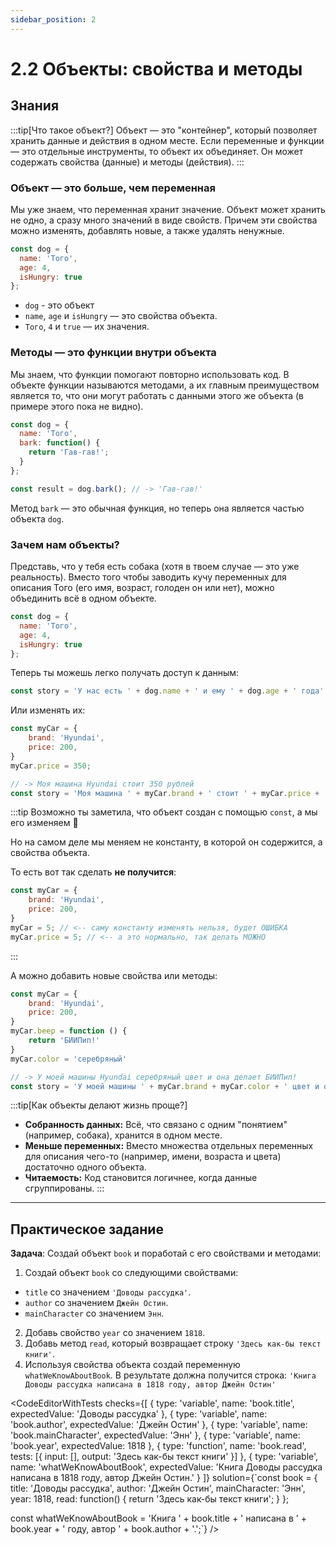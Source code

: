 ```yaml
---
sidebar_position: 2
---
```



# 2.2 Объекты: свойства и методы

## Знания

:::tip[Что такое объект?]
Объект — это "контейнер", который позволяет хранить данные и действия в одном месте. Если переменные и функции — это отдельные инструменты, то объект их объединяет. Он может содержать свойства (данные) и методы (действия).
:::

### **Объект — это больше, чем переменная**

Мы уже знаем, что переменная хранит значение. Объект может хранить не одно, а сразу много значений в виде свойств. Причем эти свойства можно изменять, добавлять новые, а также удалять ненужные.

```javascript
const dog = {
  name: 'Того',
  age: 4,
  isHungry: true
};
```

- `dog` - это объект
- `name`, `age` и `isHungry` — это свойства объекта.
- `Того`, `4` и `true` — их значения.

### **Методы — это функции внутри объекта**

Мы знаем, что функции помогают повторно использовать код. В объекте функции называются методами, а их главным преимуществом является то, что они могут работать с данными этого же объекта (в примере этого пока не видно).

```javascript
const dog = {
  name: 'Того',
  bark: function() {
    return 'Гав-гав!';
  }
};

const result = dog.bark(); // -> 'Гав-гав!'
```

Метод `bark` — это обычная функция, но теперь она является частью объекта `dog`.

### **Зачем нам объекты?**

Представь, что у тебя есть собака (хотя в твоем случае — это уже реальность). Вместо того чтобы заводить кучу переменных для описания Того (его имя, возраст, голоден он или нет), можно объединить всё в одном объекте.

```javascript
const dog = {
  name: 'Того',
  age: 4,
  isHungry: true
};
```

Теперь ты можешь легко получать доступ к данным:

```javascript
const story = 'У нас есть ' + dog.name + ' и ему ' + dog.age + ' года'; // -> У нас есть Того и ему 4 года
```

Или изменять их:

```javascript
const myCar = {
    brand: 'Hyundai',
    price: 200,
}
myCar.price = 350;

// -> Моя машина Hyundai стоит 350 рублей
const story = 'Моя машина ' + myCar.brand + ' стоит ' + myCar.price + ' рублей';
```

:::tip
Возможно ты заметила, что объект создан с помощью `const`, а мы его изменяем 🤯

Но на самом деле мы меняем не константу, в которой он содержится, а свойства объекта.

То есть вот так сделать __не получится__:
```javascript
const myCar = {
    brand: 'Hyundai',
    price: 200,
}
myCar = 5; // <-- саму константу изменять нельзя, будет ОШИБКА
myCar.price = 5; // <-- а это нормально, так делать МОЖНО
```
:::

А можно добавить новые свойства или методы:
```javascript
const myCar = {
    brand: 'Hyundai',
    price: 200,
}
myCar.beep = function () {
    return 'БИИПип!'
}
myCar.color = 'серебряный'

// -> У моей машины Hyundai серебряный цвет и она делает БИИПип!
const story = 'У моей машины ' + myCar.brand + myCar.color + ' цвет и она делает ' + myCar.beep();
```

:::tip[Как объекты делают жизнь проще?]
- **Собранность данных:** Всё, что связано с одним "понятием" (например, собака), хранится в одном месте.
- **Меньше переменных:** Вместо множества отдельных переменных для описания чего-то (например, имени, возраста и цвета) достаточно одного объекта.
- **Читаемость:** Код становится логичнее, когда данные сгруппированы.
:::

---

## Практическое задание

__Задача__: Создай объект `book` и поработай с его свойствами и методами:

1. Создай объект `book` со следующими свойствами:
- `title` со значением `'Доводы рассудка'`.
- `author` со значением `Джейн Остин`.
- `mainCharacter` со значением `Энн`.
2. Добавь свойство `year` со значением `1818`.
3. Добавь метод `read`, который возвращает строку `'Здесь как-бы текст книги'`.
4. Используя свойства объекта создай переменную `whatWeKnowAboutBook`. В результате должна получится строка:
`'Книга Доводы рассудка написана в 1818 году, автор Джейн Остин'`

<CodeEditorWithTests
    checks={[
        { type: 'variable', name: 'book.title', expectedValue: 'Доводы рассудка' },
        { type: 'variable', name: 'book.author', expectedValue: 'Джейн Остин' },
        { type: 'variable', name: 'book.mainCharacter', expectedValue: 'Энн' },
        { type: 'variable', name: 'book.year', expectedValue: 1818 },
        { type: 'function', name: 'book.read', tests: [{ input: [], output: 'Здесь как-бы текст книги' }] },
        { type: 'variable', name: 'whatWeKnowAboutBook', expectedValue: 'Книга Доводы рассудка написана в 1818 году, автор Джейн Остин.' }
    ]}
    solution={`const book = {
      title: 'Доводы рассудка',
      author: 'Джейн Остин',
      mainCharacter: 'Энн',
      year: 1818,
      read: function() {
            return 'Здесь как-бы текст книги';
      }
};

const whatWeKnowAboutBook = 'Книга ' + book.title + ' написана в ' + book.year + ' году, автор ' + book.author + '.';`}
/>
